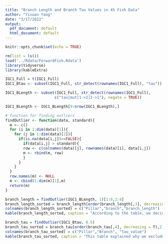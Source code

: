 ```yaml
---
title: "Branch Length and Branch Tau Values in 45 Fish Data"
author: "Yixuan Yang"
date: "3/17/2022"
output:
  pdf_document: default
  html_document: default
---
```


```r
knitr::opts_chunk$set(echo = TRUE)
```

```r
rm(list = ls())
load('../Rdata/ForwardFish.Rdata')
library(tidyverse)
library(kableExtra)
```

```r
IGC1_Full = t(IGC1_Full)
IGC1_Btau <- subset(IGC1_Full, str_detect(rownames(IGC1_Full), "tau"))
```

```r
IGC1_BLength <- subset(IGC1_Full, str_detect(rownames(IGC1_Full), 
                      c("tau|mut|1->2|2->1"), negate = TRUE))

IGC1_BLength <- IGC1_BLength[9:nrow(IGC1_BLength),]

```

```r
# function for finding outliers
findOutlier <- function(data, standard){
  m <- c()
  for (i in 1:dim(data)[1]){
    for (j in 1:dim(data)[2]){
      if(is.na(data[i,j])==FALSE){
        if(data[i,j] > standard){
        row <- c(colnames(data)[j], rownames(data)[i], data[i,j])
        m <- rbind(m, row)
        }
      }
    }
  }
  row.names(m) <- NULL
  m <- cbind(1:dim(m)[1],m)
  return(m)
}
```

```r
branch_length = findOutlier(IGC1_BLength, 1)[1:9,2:4]
branch_length_sorted = branch_length[order(branch_length[,3], decreasing = T),]
colnames(branch_length_sorted) = c("Pillar","branch","branch_length")
kable(branch_length_sorted, caption = "According to the table, we decided to exclude data with significant long branch length. We selected data with branch length greater than 2.")
```

```r
branch_tau = findOutlier(IGC1_Btau, 0.5)
branch_tau_sorted = branch_tau[order(branch_tau[,4], decreasing = T),2:4]
colnames(branch_tau_sorted) = c("Pillar","Branch", "tau_value")
kable(branch_tau_sorted, caption = "This table explained why we exclude data Pillar3994.")
```
